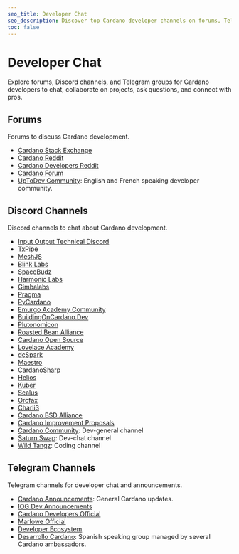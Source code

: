 ```yaml
---
seo_title: Developer Chat
seo_description: Discover top Cardano developer channels on forums, Telegram, and Discord. Collaborate on blockchain projects, ask questions, and connect with pros.
toc: false
---
```


# Developer Chat

Explore forums, Discord channels, and Telegram groups for Cardano developers to chat, collaborate on projects, ask questions, and connect with pros.

## Forums

Forums to discuss Cardano development.

- [Cardano Stack Exchange](https://cardano.stackexchange.com/)
- [Cardano Reddit](https://www.reddit.com/r/Cardano/)
- [Cardano Developers Reddit](https://www.reddit.com/r/CardanoDevelopers/)
- [Cardano Forum](https://forum.cardano.org/)
- [UpToDev Community](https://updevcommunity.com/): English and French speaking developer community.

## Discord Channels

Discord channels to chat about Cardano development.

- [Input Output Technical Discord](https://discord.com/invite/inputoutput)
- [TxPipe](https://discord.gg/sJ2D3g33Qp)
- [MeshJS](https://discord.gg/R9xFAD9MKG)
- [Blink Labs](https://discord.gg/jx9dxarjyv)
- [SpaceBudz](https://discord.gg/spacebudz)
- [Harmonic Labs](https://discord.gg/P6fbZSA85f)
- [Gimbalabs](https://discord.gg/6qZ7pTAnKB)
- [Pragma](https://discord.gg/M65GBpkGjK)
- [PyCardano](https://discord.gg/MazZyMPjC6)
- [Emurgo Academy Community](https://discord.gg/FdKrMsXuDe)
- [BuildingOnCardano.Dev](https://discord.gg/zgYYbTjfVx)
- [Plutonomicon](https://discord.gg/RrAg4ZEuNp)
- [Roasted Bean Alliance](https://discord.gg/7rWnEvgCg3)
- [Cardano Open Source](https://discord.gg/VvraErKX7p)
- [Lovelace Academy](https://discord.gg/wvjgN5wzMQ)
- [dcSpark](https://discord.gg/UX62bjCxVg)
- [Maestro](https://discord.gg/EWZ2CtFRPJ)
- [CardanoSharp](https://discord.gg/XtFg8v55T9)
- [Helios](https://discord.gg/qtN8AM3WNH)
- [Kuber](https://discord.gg/xDSmAX6MXC)
- [Scalus](https://discord.gg/TPwTDbNNce)
- [Orcfax](https://discord.gg/kePcGwK4Aw)
- [Charli3](https://discord.gg/ayhJQTSGzt)
- [Cardano BSD Alliance](https://discord.gg/Hm7gAJvenP)
- [Cardano Improvement Proposals](https://discord.gg/Upj2ryXf6e)
- [Cardano Community](https://discord.gg/v5AEnHJ6Nx): Dev-general channel
- [Saturn Swap](https://discord.gg/wu5fBxkJpG): Dev-chat channel
- [Wild Tangz](https://discord.com/invite/wildtangz): Coding channel

## Telegram Channels

Telegram channels for developer chat and announcements.

- [Cardano Announcements](https://t.me/CardanoAnnouncements): General Cardano updates.
- [IOG Dev Announcements](https://t.me/IOdevannouncements)
- [Cardano Developers Official](https://t.me/CardanoDevelopersOfficial)
- [Marlowe Official](https://t.me/IOHK_Marlowe)
- [Developer Ecosystem](https://t.me/DeveloperEcosystem)
- [Desarrollo Cardano](https://t.me/DesarrolloCardano): Spanish speaking group managed by several Cardano ambassadors.
